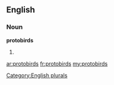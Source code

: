 ==English==

===Noun===
'''protobirds'''

# {{plural of|[[protobird]]}}

[[Category:English plurals]]

[[ar:protobirds]]
[[fr:protobirds]]
[[my:protobirds]]